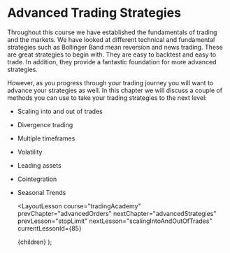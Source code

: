 
# Advanced Trading Strategies

Throughout this course we have established the fundamentals of trading and the markets. We have looked at different technical
and fundamental strategies such as Bollinger Band mean reversion and news trading. These are great strategies to begin with. They
are easy to backtest and easy to trade. In addition, they provide a fantastic foundation for more advanced strategies.

However, as you progress through your trading journey you will want to advance your strategies as well. In this chapter we will
discuss a couple of methods you can use to take your trading strategies to the next level:

- Scaling into and out of trades
- Divergence trading
- Multiple timeframes
- Volatility
- Leading assets
- Cointegration
- Seasonal Trends

  <LayoutLesson
    course="tradingAcademy"
    prevChapter="advancedOrders"
    nextChapter="advancedStrategies"
    prevLesson="stopLimit"
    nextLesson="scalingIntoAndOutOfTrades"
    currentLessonId={85}
  >
    {children}
  </LayoutLesson>
);
